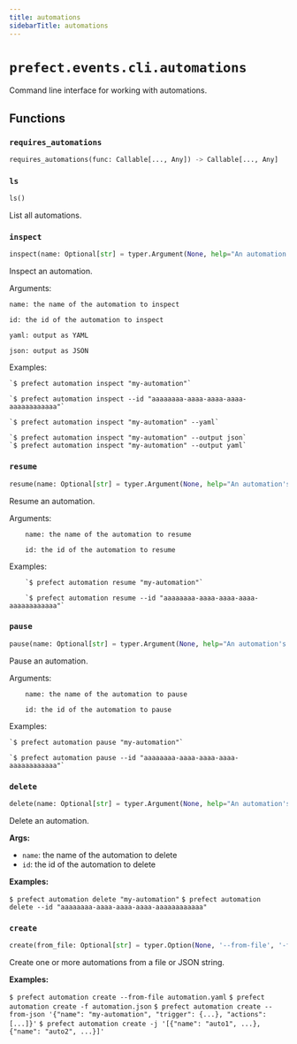 ```yaml
---
title: automations
sidebarTitle: automations
---
```


# `prefect.events.cli.automations`



Command line interface for working with automations.


## Functions

### `requires_automations` <sup><a href="https://github.com/prefecthq/prefect/blob/main/src/prefect/events/cli/automations.py#L32" target="_blank"><Icon icon="github" style="width: 14px; height: 14px;" /></a></sup>

```python
requires_automations(func: Callable[..., Any]) -> Callable[..., Any]
```

### `ls` <sup><a href="https://github.com/prefecthq/prefect/blob/main/src/prefect/events/cli/automations.py#L47" target="_blank"><Icon icon="github" style="width: 14px; height: 14px;" /></a></sup>

```python
ls()
```


List all automations.


### `inspect` <sup><a href="https://github.com/prefecthq/prefect/blob/main/src/prefect/events/cli/automations.py#L106" target="_blank"><Icon icon="github" style="width: 14px; height: 14px;" /></a></sup>

```python
inspect(name: Optional[str] = typer.Argument(None, help="An automation's name"), id: Optional[str] = typer.Option(None, '--id', help="An automation's id"), yaml: bool = typer.Option(False, '--yaml', help='Output as YAML'), json: bool = typer.Option(False, '--json', help='Output as JSON'), output: Optional[str] = typer.Option(None, '--output', '-o', help='Specify an output format. Currently supports: json, yaml'))
```


Inspect an automation.

Arguments:

    name: the name of the automation to inspect

    id: the id of the automation to inspect

    yaml: output as YAML

    json: output as JSON

Examples:

    `$ prefect automation inspect "my-automation"`

    `$ prefect automation inspect --id "aaaaaaaa-aaaa-aaaa-aaaa-aaaaaaaaaaaa"`

    `$ prefect automation inspect "my-automation" --yaml`

    `$ prefect automation inspect "my-automation" --output json`
    `$ prefect automation inspect "my-automation" --output yaml`


### `resume` <sup><a href="https://github.com/prefecthq/prefect/blob/main/src/prefect/events/cli/automations.py#L191" target="_blank"><Icon icon="github" style="width: 14px; height: 14px;" /></a></sup>

```python
resume(name: Optional[str] = typer.Argument(None, help="An automation's name"), id: Optional[str] = typer.Option(None, '--id', help="An automation's id"))
```


Resume an automation.

Arguments:

        name: the name of the automation to resume

        id: the id of the automation to resume

Examples:

        `$ prefect automation resume "my-automation"`

        `$ prefect automation resume --id "aaaaaaaa-aaaa-aaaa-aaaa-aaaaaaaaaaaa"`


### `pause` <sup><a href="https://github.com/prefecthq/prefect/blob/main/src/prefect/events/cli/automations.py#L246" target="_blank"><Icon icon="github" style="width: 14px; height: 14px;" /></a></sup>

```python
pause(name: Optional[str] = typer.Argument(None, help="An automation's name"), id: Optional[str] = typer.Option(None, '--id', help="An automation's id"))
```


Pause an automation.

Arguments:

        name: the name of the automation to pause

        id: the id of the automation to pause

Examples:

    `$ prefect automation pause "my-automation"`

    `$ prefect automation pause --id "aaaaaaaa-aaaa-aaaa-aaaa-aaaaaaaaaaaa"`


### `delete` <sup><a href="https://github.com/prefecthq/prefect/blob/main/src/prefect/events/cli/automations.py#L301" target="_blank"><Icon icon="github" style="width: 14px; height: 14px;" /></a></sup>

```python
delete(name: Optional[str] = typer.Argument(None, help="An automation's name"), id: Optional[str] = typer.Option(None, '--id', help="An automation's id"))
```


Delete an automation.

**Args:**
- `name`: the name of the automation to delete
- `id`: the id of the automation to delete

**Examples:**

`$ prefect automation delete "my-automation"`
`$ prefect automation delete --id "aaaaaaaa-aaaa-aaaa-aaaa-aaaaaaaaaaaa"`


### `create` <sup><a href="https://github.com/prefecthq/prefect/blob/main/src/prefect/events/cli/automations.py#L353" target="_blank"><Icon icon="github" style="width: 14px; height: 14px;" /></a></sup>

```python
create(from_file: Optional[str] = typer.Option(None, '--from-file', '-f', help='Path to YAML or JSON file containing automation(s)'), from_json: Optional[str] = typer.Option(None, '--from-json', '-j', help='JSON string containing automation(s)'))
```


Create one or more automations from a file or JSON string.

**Examples:**

`$ prefect automation create --from-file automation.yaml`
`$ prefect automation create -f automation.json`
`$ prefect automation create --from-json '{"name": "my-automation", "trigger": {...}, "actions": [...]}'`
`$ prefect automation create -j '[{"name": "auto1", ...}, {"name": "auto2", ...}]'`

